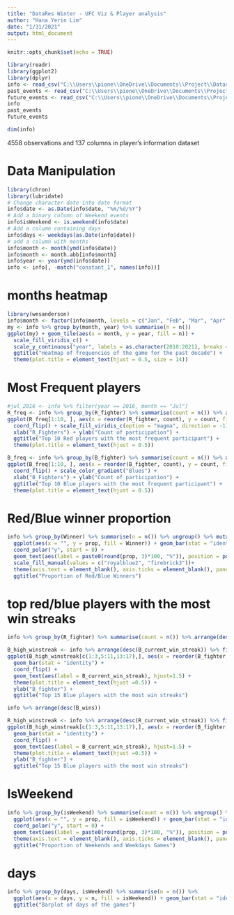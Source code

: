 ```yaml
---
title: "DataRes Winter - UFC Viz & Player analysis"
author: "Hana Yerin Lim"
date: "1/31/2021"
output: html_document
---
```


```r
knitr::opts_chunk$set(echo = TRUE)
```


```r
library(readr)
library(ggplot2)
library(dplyr)
info <- read_csv("C:\\Users\\pione\\OneDrive\\Documents\\Project\\Datares\\team-octagoners\\Data Source\\ufc-master.csv")
past_events <- read_csv("C:\\Users\\pione\\OneDrive\\Documents\\Project\\Datares\\team-octagoners\\Data Source\\most-recent-event.csv")
future_events <- read_csv("C:\\Users\\pione\\OneDrive\\Documents\\Project\\Datares\\team-octagoners\\Data Source\\upcoming-event.csv")
info
past_events
future_events
```

```r
dim(info)
```
4558 observations and 137 columns in player's information dataset 

# Data Manipulation  
```r
library(chron)
library(lubridate)
# Change character date into date format 
info$date <- as.Date(info$date, "%m/%d/%Y")
# Add a binary column of Weekend events 
info$isWeekend <- is.weekend(info$date)
# Add a column containing days 
info$days <- weekdays(as.Date(info$date))
# add a column with months
info$month <- month(ymd(info$date))
info$month <- month.abb[info$month]
info$year <- year(ymd(info$date))
info <- info[, -match("constant_1", names(info))]
```

# months heatmap 
```r
library(wesanderson)
info$month <- factor(info$month, levels = c("Jan", "Feb", "Mar", "Apr", "May", "Jun","Jul","Aug","Sep","Oct","Nov","Dec"))
my <- info %>% group_by(month, year) %>% summarise(n = n()) 
ggplot(my) + geom_tile(aes(x = month, y = year, fill = n)) +
  scale_fill_viridis_c() + 
  scale_y_continuous("year", labels = as.character(2010:2021), breaks = 2010:2021) +
  ggtitle("Heatmap of frequencies of the game for the past decade") + 
  theme(plot.title = element_text(hjust = 0.5, size = 14))
```

# Most Frequent players 
```r
#jul_2016 <- info %>% filter(year == 2016, month == "Jul")
R_freq <- info %>% group_by(R_fighter) %>% summarise(count = n()) %>% arrange(desc(count))
ggplot(R_freq[1:10, ], aes(x = reorder(R_fighter, count), y = count, fill = count)) + geom_bar(stat = "identity") + 
  coord_flip() + scale_fill_viridis_c(option = "magma", direction = -1) +
  xlab("R_Fighters") + ylab("Count of participation") + 
  ggtitle("Top 10 Red players with the most frequent participant") + 
  theme(plot.title = element_text(hjust = 0.5))

B_freq <- info %>% group_by(B_fighter) %>% summarise(count = n()) %>% arrange(desc(count))
ggplot(B_freq[1:10, ], aes(x = reorder(B_fighter, count), y = count, fill = -count)) + geom_bar(stat = "identity") + 
  coord_flip() + scale_color_gradient("Blues") +
  xlab("B_Fighters") + ylab("Count of participation") + 
  ggtitle("Top 10 Blue players with the most frequent participant") + 
  theme(plot.title = element_text(hjust = 0.5))
```

# Red/Blue winner proportion 
```r
info %>% group_by(Winner) %>% summarise(n = n()) %>% ungroup() %>% mutate(prop = n/sum(n)) %>% 
  ggplot(aes(x = "", y = prop, fill = Winner)) + geom_bar(stat = "identity", color = "white") + 
  coord_polar("y", start = 0) + 
  geom_text(aes(label = paste0(round(prop, 3)*100, "%")), position = position_stack(vjust = 0.5)) + 
  scale_fill_manual(values = c("royalblue2", "firebrick3"))+ 
  theme(axis.text = element_blank(), axis.ticks = element_blank(), panel.grid = element_blank(), plot.title = element_text(hjust =0.5)) + 
  ggtitle("Proportion of Red/Blue Winners")
```

# top red/blue players with the most win streaks 
```r
info %>% group_by(R_fighter) %>% summarise(count = n()) %>% arrange(desc(count)) 

B_high_winstreak <- info %>% arrange(desc(B_current_win_streak)) %>% filter(B_current_win_streak > 5) 
ggplot(B_high_winstreak[c(1:3,5:11,13:17),], aes(x = reorder(B_fighter, B_current_win_streak), y = B_current_win_streak, fill = weight_class)) + 
  geom_bar(stat = "identity") + 
  coord_flip() + 
  geom_text(aes(label = B_current_win_streak), hjust=1.5) + 
  theme(plot.title = element_text(hjust =0.5)) + 
  ylab("B_fighter") +
  ggtitle("Top 15 Blue players with the most win streaks")

info %>% arrange(desc(B_wins))

R_high_winstreak <- info %>% arrange(desc(R_current_win_streak)) %>% filter(R_current_win_streak > 5) 
ggplot(B_high_winstreak[c(1:3,5:11,13:17),], aes(x = reorder(B_fighter, B_current_win_streak), y = B_current_win_streak, fill = weight_class)) + 
  geom_bar(stat = "identity") + 
  coord_flip() + 
  geom_text(aes(label = B_current_win_streak), hjust=1.5) + 
  theme(plot.title = element_text(hjust =0.5)) + 
  ylab("B_fighter") +
  ggtitle("Top 15 Blue players with the most win streaks")
```

# IsWeekend 
```r
info %>% group_by(isWeekend) %>% summarise(count = n()) %>% ungroup() %>% mutate(prop = count/sum(count)) %>%
  ggplot(aes(x = "", y = prop, fill = isWeekend)) + geom_bar(stat = "identity", color = "white") + 
  coord_polar("y", start = 0) +
  geom_text(aes(label = paste0(round(prop, 3)*100, "%")), position = position_stack(vjust = 0.5)) +
  theme(axis.text = element_blank(), axis.ticks = element_blank(), panel.grid = element_blank()) + 
  ggtitle("Proportion of Weekends and Weekdays Games")
```

# days 
```r
info %>% group_by(days, isWeekend) %>% summarise(n = n()) %>% 
  ggplot(aes(x = days, y = n, fill = isWeekend)) + geom_bar(stat = "identity") + 
  ggtitle("Barplot of days of the games")
```




